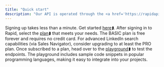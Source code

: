 ```yaml
---
title: "Quick start"
description: "Our API is operated through the <a href='https://rapidapi.com/' target='_blank'>Rapid API Marketplace</a>⮭, where payments and API calls are seamlessly managed by the platform."
---
```


<Steps>
  <Step title="Register an Account with Rapid">
    Signing up takes less than a minute. Get started <a href="https://rapidapi.com/auth/sign-up" target="_blank">here</a>⮭.
  </Step>

  <Step title="Choose the Right Plan for Your Business">
    After signing in to Rapid, select the <a href="https://rapidapi.com/freshdata-freshdata-default/api/fresh-linkedin-profile-data" target="_blank">plan</a>⮭ that meets your needs. The BASIC plan is free forever and requires no credit card. For advanced LinkedIn search capabilities (via Sales Navigator), consider upgrading to at least the PRO plan.
  </Step>

  <Step title="Test It Out">
    Once subscribed to a plan, head over to the <a href="https://rapidapi.com/freshdata-freshdata-default/api/fresh-linkedin-profile-data/playground/apiendpoint_f3214d12-9f90-42f6-a2fd-dc42547ba463" target="_blank">playground</a>⮭ to test the endpoints. The playground includes sample code snippets in popular programming languages, making it easy to integrate into your projects.
  </Step>
</Steps>
